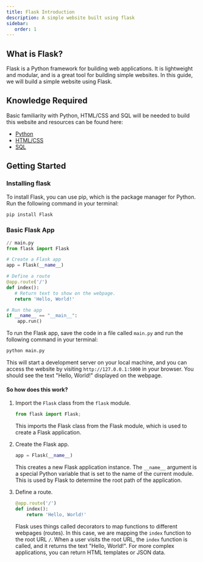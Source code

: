 ```yaml
---
title: Flask Introduction
description: A simple website built using flask
sidebar:
   order: 1
---
```


## What is Flask?

Flask is a Python framework for building web applications. It is lightweight and modular, and is a great tool for building simple websites. In this guide, we will build a simple website using Flask.

## Knowledge Required

Basic familiarity with Python, HTML/CSS and SQL will be needed to build this website and resources can be found here:

- [Python](/guides/python/)
- [HTML/CSS](/guides/web/)
- [SQL](/guides/sql/)

## Getting Started

### Installing flask

To install Flask, you can use pip, which is the package manager for Python. Run the following command in your terminal:

```bash
pip install Flask
```

### Basic Flask App

```py
// main.py
from flask import Flask

# Create a Flask app
app = Flask(__name__)

# Define a route
@app.route('/')
def index():
   # Return text to show on the webpage.
   return 'Hello, World!'

# Run the app
if __name__ == "__main__":
    app.run()
```

To run the Flask app, save the code in a file called `main.py` and run the following command in your terminal:

```bash
python main.py
```

This will start a development server on your local machine, and you can access the website by visiting `http://127.0.0.1:5000` in your browser. You should see the text "Hello, World!" displayed on the webpage.

#### So how does this work?


<Steps>

1. Import the `Flask` class from the `flask` module.

   ```py
   from flask import Flask;
   ```

   This imports the Flask class from the Flask module, which is used to create a Flask application.

2. Create the Flask app.

   ```py
   app = Flask(__name__)
   ```

   This creates a new Flask application instance. The `__name__` argument is a special Python variable that is set to the name of the current module. This is used by Flask to determine the root path of the application.

3. Define a route.

   ```py
   @app.route('/')
   def index():
       return 'Hello, World!'
   ```

   Flask uses things called decorators to map functions to different webpages (routes). In this case, we are mapping the `index` function to the root URL `/`. When a user visits the root URL, the `index` function is called, and it returns the text "Hello, World!". For more complex applications, you can return HTML templates or JSON data.

</Steps>